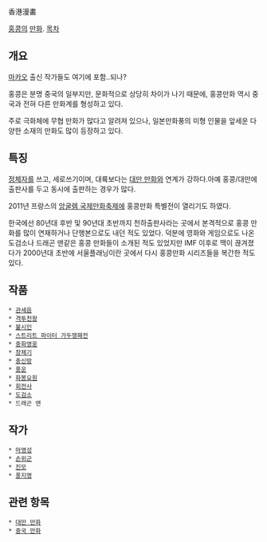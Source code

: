 香港漫畵

[[홍콩]]의 [[만화]].
[[목차]]
== 개요 ==
[[마카오]] 출신 작가들도 여기에 포함..되나? 

홍콩은 분명 중국의 일부지만, 문화적으로 상당히 차이가 나기 때문에, 홍콩만화 역시 중국과 전혀 다른 만화계를 형성하고 있다.

주로 극화체에 무협 만화가 많다고 알려져 있으나, 일본만화풍의 미형 인물을 앞세운 다양한 소재의 만화도 많이 등장하고 있다.
== 특징 ==
[[정체자]]를 쓰고, 세로쓰기이며, 대륙보다는 [[대만 만화]]와 연계가 강하다.아예 홍콩/대만에 출판사를 두고 동시에 출판하는 경우가 많다.

2011년 프랑스의 [[앙굴렘 국제만화축제]]에 홍콩만화 특별전이 열리기도 하였다.

한국에선 80년대 후반 및 90년대 초반까지 천하출판사라는 곳에서 본격적으로 홍콩 만화를 많이 연재하거나 단행본으로도 내던 적도 있었다. 덕분에 영화와 게임으로도 나온 도검소나 드래곤 맨같은 홍콩 만화들이 소개된 적도 있었지만 IMF 이후로 맥이 끊겨졌다가 2000년대 초반에 서울플래닝이란 곳에서 다시 홍콩만화 시리즈들을 복간한 적도 있다.

== 작품 ==
 * [[관세음]]
 * [[격투천왕]]
 * [[불시인]]
 * [[스트리트 파이터 가두쟁패전]]
 * [[중화영웅]]
 * [[창제기]]
 * [[충신방]]
 * [[풍운]]
 * [[화봉요원]]
 * [[회전사]]
 * [[도검소]]
 * 드래곤 맨

== 작가 ==
 * [[마영성]]
 * [[손위군]]
 * [[진모]]
 * [[풍지명]]
 
== 관련 항목 ==
 * [[대만 만화]]
 * [[중국 만화]]
